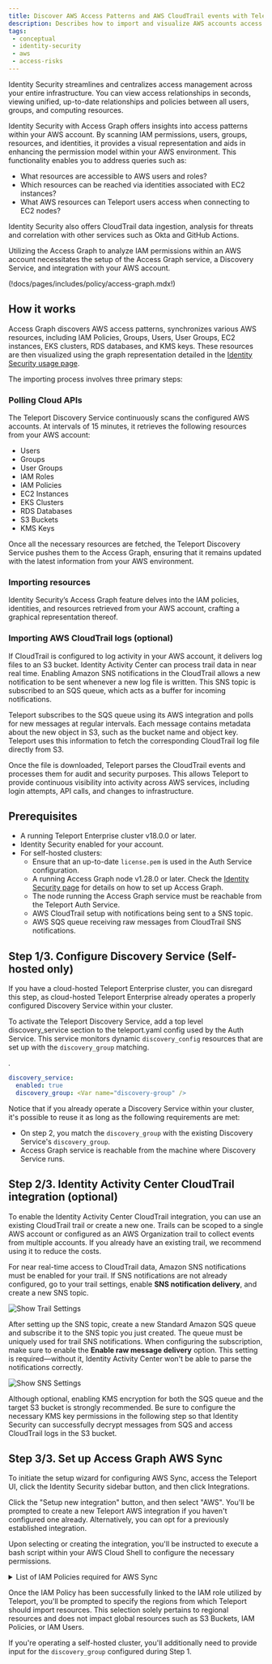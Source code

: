 ```yaml
---
title: Discover AWS Access Patterns and AWS CloudTrail events with Teleport Identity Security
description: Describes how to import and visualize AWS accounts access patterns using Identity Security and Access Graph.
tags:
 - conceptual
 - identity-security
 - aws
 - access-risks
---
```


Identity Security streamlines and centralizes access management across your entire infrastructure. You can view access relationships in seconds,
viewing unified, up-to-date relationships and policies between all users, groups, and computing resources.

Identity Security with Access Graph offers insights into access patterns within your AWS account. By scanning IAM
permissions, users, groups, resources, and identities, it provides a visual representation and aids in
enhancing the permission model within your AWS environment. This functionality enables you to address queries such as:

- What resources are accessible to AWS users and roles?
- Which resources can be reached via identities associated with EC2 instances?
- What AWS resources can Teleport users access when connecting to EC2 nodes?

Identity Security also offers CloudTrail data ingestion, analysis for threats and correlation with
other services such as Okta and GitHub Actions.

Utilizing the Access Graph to analyze IAM permissions within an AWS account necessitates the setup of the Access Graph
service, a Discovery Service, and integration with your AWS account.

(!docs/pages/includes/policy/access-graph.mdx!)

## How it works

Access Graph discovers AWS access patterns, synchronizes various AWS resources,
including IAM Policies, Groups, Users, User Groups, EC2 instances, EKS clusters, RDS databases, and KMS keys.
These resources are then visualized using the graph representation detailed in the
[Identity Security usage page](../how-to-use.mdx).

The importing process involves three primary steps:

### Polling Cloud APIs

The Teleport Discovery Service continuously scans the configured AWS accounts.
At intervals of 15 minutes, it retrieves the following resources from your AWS account:

- Users
- Groups
- User Groups
- IAM Roles
- IAM Policies
- EC2 Instances
- EKS Clusters
- RDS Databases
- S3 Buckets
- KMS Keys

Once all the necessary resources are fetched, the Teleport Discovery Service pushes them to the
Access Graph, ensuring that it remains updated with the latest information from your AWS environment.

### Importing resources

Identity Security’s Access Graph feature delves into the IAM policies, identities,
and resources retrieved from your AWS account, crafting a
graphical representation thereof.


### Importing AWS CloudTrail logs (optional)

If CloudTrail is configured to log activity in your AWS account, it delivers log files to an S3 bucket.
Identity Activity Center can process trail data in near real time. Enabling Amazon SNS notifications
in the CloudTrail allows a new notification to be sent whenever a new log file is written.
This SNS topic is subscribed to an SQS queue, which acts as a buffer for incoming notifications.

Teleport subscribes to the SQS queue using its AWS integration and polls for new messages at regular
intervals. Each message contains metadata about the new object in S3, such as the bucket name and
object key. Teleport uses this information to fetch the corresponding CloudTrail log file directly
from S3.

Once the file is downloaded, Teleport parses the CloudTrail events and processes them for audit and
security purposes. This allows Teleport to provide continuous visibility into activity across AWS
services, including login attempts, API calls, and changes to infrastructure.

## Prerequisites

- A running Teleport Enterprise cluster v18.0.0 or later.
- Identity Security enabled for your account.
- For self-hosted clusters:
  - Ensure that an up-to-date `license.pem` is used in the Auth Service configuration.
  - A running Access Graph node v1.28.0 or later.
Check the [Identity Security page](../identity-security.mdx) for details on
how to set up Access Graph.
  - The node running the Access Graph service must be reachable from the Teleport Auth Service.
  - AWS CloudTrail setup with notifications being sent to a SNS topic.
  - AWS SQS queue receiving raw messages from CloudTrail SNS notifications.

## Step 1/3. Configure Discovery Service (Self-hosted only)

<Admonition type="warning">

If you have a cloud-hosted Teleport Enterprise cluster, you can disregard
this step, as cloud-hosted Teleport Enterprise already operates a properly configured
Discovery Service within your cluster.
</Admonition>

To activate the Teleport Discovery Service, add a top level discovery_service section to the teleport.yaml
config used by the Auth Service. This service monitors dynamic `discovery_config` resources that are set up
with the `discovery_group` matching.

<Var name="discovery-group" />.
```yaml
discovery_service:
  enabled: true
  discovery_group: <Var name="discovery-group" />
```

Notice that if you already operate a Discovery Service within your cluster,
it's possible to reuse it as long as the following requirements are met:

- On step 2, you match the `discovery_group` with the existing Discovery Service's
`discovery_group`.
- Access Graph service is reachable from the machine where Discovery Service runs.

## Step 2/3. Identity Activity Center CloudTrail integration (optional)

To enable the Identity Activity Center CloudTrail integration, you can use an existing
CloudTrail trail or create a new one. Trails can be scoped to a single AWS account or
configured as an AWS Organization trail to collect events from multiple accounts.
If you already have an existing trail, we recommend using it to reduce the costs.

For near real-time access to CloudTrail data, Amazon SNS notifications must be enabled for
your trail. If SNS notifications are not already configured, go to your trail settings,
enable **SNS notification delivery**, and create a new SNS topic.

![Show Trail Settings](../../../img/access-graph/aws/trail-settings.png)

After setting up the SNS topic, create a new Standard Amazon SQS queue and subscribe it
to the SNS topic you just created. The queue must be uniquely used for trail SNS notifications.
When configuring the subscription, make sure to enable
the **Enable raw message delivery** option. This setting is required—without it, Identity
Activity Center won't be able to parse the notifications correctly.

![Show SNS Settings](../../../img/access-graph/aws/sns-settings.png)

Although optional, enabling KMS encryption for both the SQS queue and the target S3 bucket
is strongly recommended. Be sure to configure the necessary KMS key permissions in the
following step so that Identity Security can successfully decrypt messages from SQS
and access CloudTrail logs in the S3 bucket.

## Step 3/3. Set up Access Graph AWS Sync

To initiate the setup wizard for configuring AWS Sync, access the Teleport UI,
click the Identity Security sidebar button, and then click Integrations.

Click the "Setup new integration" button, and then select "AWS". You'll be prompted
to create a new Teleport AWS integration if you haven't configured one already.
Alternatively, you can opt for a previously established integration.

Upon selecting or creating the integration, you'll be instructed to execute a
bash script within your AWS Cloud Shell to configure the necessary permissions.

<details>
<summary>List of IAM Policies required for AWS Sync</summary>

The policy is designed with a set of read-only actions, enabling Teleport
to access and retrieve information from resources within your AWS Account.

The IAM policy includes the following directives:


```json
{
  "Version": "2012-10-17",
  "Statement": [
    {
      "Effect": "Allow",
      "Action": [
        "ec2:DescribeInstances",
        "ec2:DescribeImages",
        "ec2:DescribeTags",
        "ec2:DescribeSnapshots",
        "ec2:DescribeKeyPairs",

        "eks:ListClusters",
        "eks:DescribeCluster",
        "eks:ListAccessEntries",
        "eks:ListAccessPolicies",
        "eks:ListAssociatedAccessPolicies",
        "eks:DescribeAccessEntry",

        "rds:DescribeDBInstances",
        "rds:DescribeDBClusters",
        "rds:ListTagsForResource",
        "rds:DescribeDBProxies",

        "dynamodb:ListTables",
        "dynamodb:DescribeTable",

        "redshift:DescribeClusters",
        "redshift:Describe*",

        "s3:ListAllMyBuckets",
        "s3:GetBucketPolicy",
        "s3:ListBucket",
        "s3:GetBucketLocation",
        "s3:GetBucketTagging",
        "s3:GetBucketPolicyStatus",
        "s3:GetBucketAcl",

        "iam:ListUsers",
        "iam:GetUser",
        "iam:ListRoles",
        "iam:ListGroups",
        "iam:ListPolicies",
        "iam:ListGroupsForUser",
        "iam:ListInstanceProfiles",
        "iam:ListUserPolicies",
        "iam:GetUserPolicy",
        "iam:ListAttachedUserPolicies",
        "iam:ListGroupPolicies",
        "iam:GetGroupPolicy",
        "iam:ListAttachedGroupPolicies",
        "iam:GetPolicy",
        "iam:GetPolicyVersion",
        "iam:ListRolePolicies",
        "iam:ListAttachedRolePolicies",
        "iam:GetRolePolicy",
        "iam:ListSAMLProviders",
        "iam:GetSAMLProvider",
        "iam:ListOpenIDConnectProviders",
        "iam:GetOpenIDConnectProvider",

        "kms:ListKeys",
        "kms:DescribeKey",
        "kms:ListResourceTags",
        "kms:ListAliases",
        "kms:GetKeyPolicy"
      ],
      "Resource": "*"
    }
  ]
}

```

If Identity Activity Center is enabled, two extra configurations are required:

- <Var name="aws-sqs-queue"/>: The ARN of the Amazon SQS queue subscribed to the SNS topic that receives CloudTrail notifications.
- <Var name="aws-s3-trail-bucket"/>: The arn of the Amazon S3 bucket where CloudTrail delivers its log files.
- <Var name="aws-sqs-kms-queue-key"/>: The ARN of the AWS KMS key used to encrypt messages in the SQS queue.
- <Var name="aws-s3-kms-key"/>: The ARN of the AWS KMS key used to encrypt objects in the S3 bucket that stores CloudTrail logs.

```json
{
  "Version": "2012-10-17",
  "Statement": [
    {
      "Effect": "Allow",
      "Action": [
        "sqs:ReceiveMessage",
        "sqs:DeleteMessage",
        "sqs:SendMessage"
      ],
      "Resource": "<Var name="aws-sqs-queue"/>"
    },
    {
      "Effect": "Allow",
      "Action": [
        "s3:GetObject",
        "s3:GetObjectVersion",
        "s3:ListBucket",
        "s3:ListBucketVersions",
        "s3:GetBucketLocation"
      ],
      "Resource": "<Var name="aws-s3-trail-bucket"/>"
    },
    {
      "Effect": "Allow",
      "Action": [
          "kms:Decrypt",
          "kms:DescribeKey",
          "kms:GenerateDataKey",
          "kms:GenerateDataKeyWithoutPlaintext",
      ],
      "Resources": [
        "<Var name="aws-sqs-kms-queue-key"/>",
        "<Var name="aws-s3-kms-key"/>",
      ]
    }
  ]
}
```
</details>


Once the IAM Policy has been successfully linked to the IAM role
utilized by Teleport, you'll be prompted to specify the regions from
which Teleport should import resources. This selection solely pertains
to regional resources and does not impact global resources such as S3
Buckets, IAM Policies, or IAM Users.

If you're operating a self-hosted cluster, you'll additionally need to
provide input for the `discovery_group` configured during Step 1.

